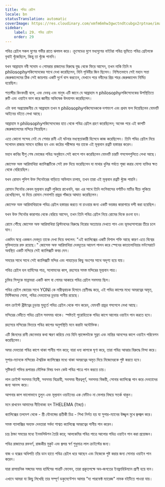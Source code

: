 ```yaml
---
title: পবিত্র গ্রেইল
locale: bn
statusTranslation: automatic
coverImage: https://res.cloudinary.com/xmfm6mhw3gwctndtcubgx2rptnae/image/upload/v1741354419/small_cover_la_gran_rebelion_28716e29d2.webp
sidebar:
    label: 29. পবিত্র গ্রেইল
    order: 29
---
```

পবিত্র গ্রেইল সকল যুগের গভীর রাতে ঝলমল করে। ক্রুসেডের যুগে মধ্যযুগের নাইটরা পবিত্র ভূমিতে পবিত্র গ্রেইলকে বৃথাই খুঁজেছিলে, কিন্তু তা খুঁজে পাননি।

যখন আব্রাহাম নবী সদোম ও গোমরার রাজাদের বিরুদ্ধে যুদ্ধ থেকে ফিরে আসেন, তখন নাকি তিনি ম philosophyলকিসেদেকের সাথে দেখা করেছিলেন, যিনি পৃথিবীর জিন ছিলেন। নিশ্চিতভাবে সেই মহান সত্তা জেরুজালেমের ঠিক সেই জায়গায় একটি দুর্গে বাস করতেন, যেখানে পরে নবীদের প্রিয় শহর জেরুজালেম নির্মিত হয়েছিল।

শতাব্দীর কিংবদন্তী বলে, এবং দেবত্ব এবং মানুষ এটি জানে যে আব্রাহাম ম philosophyলকিসেদেকের উপস্থিতিতে রুটি এবং ওয়াইন ভাগ করে জ্ঞানীয় অভিষেক উদযাপন করেছিলেন।

এটা বলা অপ্রয়োজনীয় যে আব্রাহাম তখন ম philosophyলকিসেদেককে দশমাংশ এবং প্রথম ফল দিয়েছিলেন যেমনটি আইনের বইতে লেখা আছে।

আব্রাহাম ম philosophyলকিসেদেকের হাত থেকে পবিত্র গ্রেইল গ্রহণ করেছিলেন; অনেক পরে এই কাপটি জেরুজালেমের মন্দিরে গিয়েছিল।

এতে কোনো সন্দেহ নেই যে শেবার রানী এই ঘটনার মধ্যস্থতাকারী হিসেবে কাজ করেছিলেন। তিনি পবিত্র গ্রেইল নিয়ে সলোমন রাজার সামনে হাজির হন এবং কঠোর পরীক্ষার পর তাকে এই মূল্যবান রত্নটি হস্তান্তর করেন।

মহান কাবির যীশু শেষ ভোজের পবিত্র অনুষ্ঠানে সেই কাপে পান করেছিলেন যেমনটি চারটি গসপেলগুলিতে লেখা আছে।

জোসেফ অফ আরিমাথিয়া ক্যালিক্সটিকে সেই রক্ত ​​দিয়ে ভরেছিলেন যা মাথার খুলির পর্বতে পূজা করার যোগ্য ব্যক্তির ক্ষত থেকে বেরিয়েছিল।

যখন রোমান পুলিশ উক্ত সিনেটরের বাড়িতে অভিযান চালায়, তখন তারা এই মূল্যবান রত্নটি খুঁজে পায়নি।

রোমান সিনেটর কেবল মূল্যবান রত্নটি লুকিয়ে রাখেননি, বরং এর সাথে তিনি লংগিবাসের বর্শাটিও মাটির নীচে লুকিয়ে রেখেছিলেন, যা দিয়ে রোমান সেনাপতি প্রভুর পাঁজরে আঘাত করেছিলেন।

জোসেফ অফ আরিমাথিয়াকে পবিত্র গ্রেইল হস্তান্তর করতে না চাওয়ার জন্য একটি ভয়ঙ্কর কারাগারে বন্দী করা হয়েছিল।

যখন উক্ত সিনেটর কারাগার থেকে বেরিয়ে আসেন, তখন তিনি পবিত্র গ্রেইল নিয়ে রোমের দিকে রওনা হন।

রোমে পৌঁছে জোসেফ অফ আরিমাথিয়া খ্রিস্টানদের বিরুদ্ধে নিরোর অত্যাচার দেখতে পান এবং ভূমধ্যসাগরের তীরে চলে যান।

একদিন স্বপ্নে একজন দেবদূত তাকে দেখা দিয়ে বললেন: "এই ক্যালিক্সের একটি বিশাল শক্তি আছে কারণ এতে বিশ্বের মুক্তিদাতার রক্ত ​​রয়েছে।" জোসেফ অফ আরিমাথিয়া দেবদূতের আদেশ পালন করে স্পেনের কাতালোনিয়ার মন্টসেরাটে অবস্থিত একটি মন্দিরে সেই ক্যালিক্সটি কবর দেন।

সময়ের সাথে সাথে সেই ক্যালিক্সটি মন্দির এবং পাহাড়ের কিছু অংশের সাথে অদৃশ্য হয়ে যায়।

পবিত্র গ্রেইল হল হার্মিসের পাত্র, সলোমনের কাপ, রহস্যের সমস্ত মন্দিরের মূল্যবান পাত্র।

চুক্তির সিন্দুকে মান্নাভরা একটি কাপ বা গোমর আকারে পবিত্র গ্রেইল সবসময় ছিল।

পবিত্র গ্রেইল জোরের সাথে YONI কে নারীত্ববাচক হিসাবে শ্রেণীবদ্ধ করে, এই পবিত্র কাপের মধ্যে অমরত্বের অমৃত, মিস্টিকদের সোমা, পবিত্র দেবতাদের চূড়ান্ত পানীয় রয়েছে।

লাল ক্রাইস্ট খ্রীষ্টত্বের চূড়ান্ত মুহূর্তে পবিত্র গ্রেইল থেকে পান করেন, যেমনটি প্রভুর গসপেলে লেখা আছে।

মন্দিরের বেদীতে পবিত্র গ্রেইল সবসময় থাকে। স্পষ্টতই পুরোহিতকে পবিত্র কাপে আলোর ওয়াইন পান করতে হবে।

রহস্যের মন্দিরের ভিতরে পবিত্র কাপের অনুপস্থিতি মনে করাটা অযৌক্তিক।

এটি জিনদের রানী জেনেভার কথা স্মরণ করিয়ে দেয় যিনি ল্যান্সেলটকে সুফ্রা এবং মান্তির আনন্দের কাপে ওয়াইন পরিবেশন করেছিলেন।

অমর দেবতারা পবিত্র কাপে থাকা পানীয় পান করে; যারা ধন্য কাপকে ঘৃণা করে, তারা পবিত্র আত্মার বিরুদ্ধে নিন্দা করে।

সুপার-ম্যানকে মন্দিরের ঐশ্বরিক ক্যালিক্সের মধ্যে থাকা অমরত্বের অমৃত দিয়ে নিজেদেরকে পুষ্ট করতে হবে।

সৃষ্টিকর্তা শক্তির রূপান্তর মৌলিক বিষয় যখন কেউ পবিত্র পাত্রে পান করতে চায়।

লাল ক্রাইস্ট সবসময় বিপ্লবী, সবসময় বিদ্রোহী, সবসময় বীরত্বপূর্ণ, সবসময় বিজয়ী, সোনার ক্যালিক্সে পান করে দেবতাদের জন্য আনন্দ করে।

আপনার কাপ ভালোভাবে তুলুন এবং মূল্যবান ওয়াইনের এক ফোঁটাও না ফেলার বিষয়ে সতর্ক থাকুন।

মনে রাখবেন আমাদের নীতিবাক্য হল THELEMA (ইচ্ছা)।

ক্যালিক্সের তলদেশ থেকে - স্ত্রী যৌনাঙ্গের প্রতীকী চিত্র - শিখা নির্গত হয় যা সুপার-ম্যানের উজ্জ্বল মুখে জ্বলজ্বল করে।

সমস্ত গ্যালাক্সির অব্যক্ত দেবতারা সর্বদা শাশ্বত ক্যালিক্সে অমরত্বের পানীয় পান করেন।

চন্দ্র ঠান্ডা সময়ের মধ্যে ইনভলিউশন তৈরি করে; আলকেমির পবিত্র পাত্রে আলোর পবিত্র ওয়াইন পান করা প্রয়োজন।

পবিত্র রাজাদের রক্তবর্ণ, রাজকীয় মুকুট এবং জ্বলন্ত স্বর্ণ শুধুমাত্র লাল ক্রাইস্টের জন্য।

বাজ ও বজ্রের অধিপতি তাঁর ডান হাতে পবিত্র গ্রেইল ধরে আছেন এবং নিজেকে পুষ্ট করার জন্য সোনার ওয়াইন পান করেন।

যারা রাসায়নিক সঙ্গমের সময় হার্মিসের পাত্রটি ফেলেন, তারা প্রকৃতপক্ষে অব-জগতের ইনফ্রাহিউম্যান প্রাণী হয়ে যান।

এখানে আমরা যা কিছু লিখেছি তার সম্পূর্ণ ডকুমেন্টেশন আমার "দ্য পারফেক্ট ম্যারেজ" নামক বইটিতে পাওয়া যায়।

